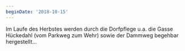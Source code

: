 ```yaml
---
beginDate: '2018-10-15'
---
```


Im Laufe des Herbstes werden durch die Dorfpflege u.a. die Gasse Hückedahl (vom
Parkweg zum Wehr) sowie der Dammweg begehbar hergestellt...
